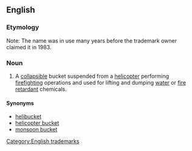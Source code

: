 ==English==
{{wikipedia}}

===Etymology===
Note: The name was in use many years before the trademark owner claimed it in 1983.

===Noun===
{{en-noun|head=[[Bambi]] [[bucket]]}}

# {{trademark}} A [[collapsible]] bucket suspended from a [[helicopter]] performing [[firefighting]] operations and used for lifting and dumping [[water]] or  [[fire retardant]] chemicals.

====Synonyms====
* [[helibucket]]
* [[helicopter bucket]]
* [[monsoon bucket]]

[[Category:English trademarks]]